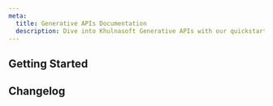 ```yaml
---
meta:
  title: Generative APIs Documentation
  description: Dive into Khulnasoft Generative APIs with our quickstart guides, how-tos, tutorials and more.
---
```


<ProductHeader
   productName="Generative APIs"
   productLogo="inference"
   description="Generative APIs provide access to pre-configured serverless endpoints of the most popular AI models, hosted in European data centers and priced per 1M tokens used."
   url="/ai-data/generative-apis/quickstart"
   label="Generative APIs Quickstart"
/>

## Getting Started

<Grid>
    <SummaryCard
        title="Quickstart"
        icon="rocket"
        description="Learn how to access, configure and use a Generative APIs endpoint in a few steps."
        label="View Quickstart"
        url="/ai-data/generative-apis/quickstart/"
    />
    <SummaryCard
        title="Concepts"
        icon="information-circle-outline"
        description="Core concepts that give you a better understanding of Khulnasoft Generative APIs."
        label="View Concepts"
        url="/ai-data/generative-apis/concepts/"
    />
    <SummaryCard
        title="How-tos"
        icon="help-circle-outline"
        description="Check our guides about using Generative APIs endpoints."
        label="View How-tos"
        url="/ai-data/generative-apis/how-to/"
    />
    <SummaryCard
        title="Additional content"
        icon="book-open-outline"
        description="Guides to help you choose a Generative APIs endpoint, understand pricing and advanced configuration."
        label="View additional content"
        url="/ai-data/generative-apis/reference-content/"
    />
</Grid>

## Changelog

<ChangelogList
    productName="generative-apis"
    numberOfChanges={3}
/>
